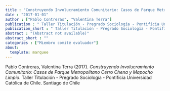 ```yaml
---
title : "Construyendo Involucramiento Comunitario: Casos de Parque Metropolitano Cerro Chena y Mapocho Limpio"
date : "2017-01-01"
author : ["Pablo Contreras", "Valentina Terra"]
publication : " Taller Titulación - Pregrado Sociología - Pontificia Universidad Católica de Chile. Santiago de Chile"
publication_short : " Taller Titulación - Pregrado Sociología - Pontificia Universidad Católica de Chile. Santiago de Chile"
abstract : "(Abstract not available)"
abstract_short : ""
categories : ["Miembro comité evaluador"]
about:
  template: marquee
---
```



::: {.callout-note title="How to cite this work"}

Pablo Contreras, Valentina Terra (2017). *Construyendo Involucramiento Comunitario: Casos de Parque Metropolitano Cerro Chena y Mapocho Limpio*.  Taller Titulación - Pregrado Sociología - Pontificia Universidad Católica de Chile. Santiago de Chile

:::

